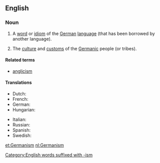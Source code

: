 ==English==
{{wikipedia}}

===Noun===
{{en-noun|~}}

# {{context|countable|lang=en}} A [[word]] or [[idiom]] of the [[German]] [[language]] (that has been borrowed by another language).
# {{context|usually|uncountable|lang=en}} The [[culture]] and [[custom]]s of the [[Germanic]] people (or tribes).

====Related terms====
* [[anglicism]]

====Translations====
{{trans-top|a word or idiom of the German language}}
* Dutch: {{t+|nl|germanisme|m}}
* French: {{t+|fr|germanisme|m}}
* German: {{t+|de|Germanismus|m}}
* Hungarian: {{t+|hu|germanizmus}}
{{trans-mid}}
* Italian: {{t+|it|germanismo|m}}
* Russian: {{t+|ru|германизм|m|tr=germanízm|sc=Cyrl}}
* Spanish: {{t|es|germanismo}}
* Swedish: {{t+|sv|germanism|c}}
{{trans-bottom}}

{{trans-top|culture, and customs of Germanic peoples}}
{{trans-mid}}
{{trans-bottom}}

[[Category:English words suffixed with -ism]]

[[et:Germanism]]
[[nl:Germanism]]